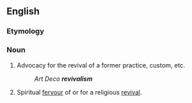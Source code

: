 ==English==

===Etymology===
{{suffix|revival|ism|lang=en}}

===Noun===
{{en-noun|~}}

# Advocacy for the revival of a former practice, custom, etc.
#: ''Art Deco '''revivalism'''''
# Spiritual [[fervour]] of or for a religious [[revival]].